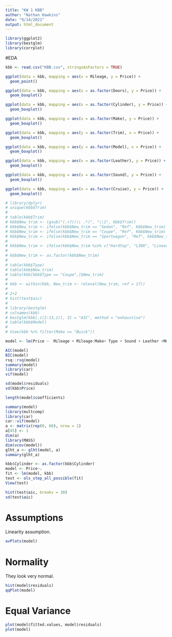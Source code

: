 ---
title: "KW 1 KBB"
author: "Nathan Hawkins"
date: "9/14/2021"
output: html_document
---
```{r}
library(ggplot2)
library(bestglm)
library(corrplot)
```


#EDA
```{r}
kbb <- read.csv("KBB.csv", stringsAsFactors = TRUE)

ggplot(data = kbb, mapping = aes(x = Mileage, y = Price)) + 
  geom_point() 

ggplot(data = kbb, mapping = aes(x = as.factor(Doors), y = Price)) + 
  geom_boxplot() 

ggplot(data = kbb, mapping = aes(x = as.factor(Cylinder), y = Price)) + 
  geom_boxplot() 

ggplot(data = kbb, mapping = aes(x = as.factor(Make), y = Price)) + 
  geom_boxplot() 

ggplot(data = kbb, mapping = aes(y = as.factor(Trim), x = Price)) + 
  geom_boxplot() 

ggplot(data = kbb, mapping = aes(y = as.factor(Model), x = Price)) + 
  geom_boxplot() 

ggplot(data = kbb, mapping = aes(x = as.factor(Leather), y = Price)) + 
  geom_boxplot()

ggplot(data = kbb, mapping = aes(x = as.factor(Sound), y = Price)) + 
  geom_boxplot()

ggplot(data = kbb, mapping = aes(x = as.factor(Cruise), y = Price)) + 
  geom_boxplot()
```



```{r}
# library(dplyr)
# unique(kbb$Trim)
# 
# table(kbb$Trim)
# kbb$New_trim <- (gsub("(.+?)(\\ .*)", "\\1", kbb$Trim))
# kbb$New_trim <- ifelse(kbb$New_trim == "Sedan", "Ref", kbb$New_trim)
# kbb$New_trim <- ifelse(kbb$New_trim == "Coupe", "Ref", kbb$New_trim)
# kbb$New_trim <- ifelse(kbb$New_trim == "Sportwagon", "Ref", kbb$New_trim)
# 
# kbb$New_trim <- ifelse(kbb$New_trim %in% c("Hardtop", "L300", "Linear", "Limited", "CXS"), "Specialty", kbb$New_trim)
# 
# kbb$New_trim <- as.factor(kbb$New_trim)
# 
# table(kbb$Type)
# table(kbb$New_trim)
# table(kbb[kbb$Type == "Coupe",]$New_trim)
# 
# kbb <- within(kbb, New_trim <- relevel(New_trim, ref = 17))
# 
# 2+2
# hist(test$aic)
# 
# library(bestglm)
# colnames(kbb)
# bestglm(kbb[,c(2:13,1)], IC = "AIC", method = "exhaustive")
# table(kbb$Model)
# 
# View(kbb %>% filter(Make == "Buick"))

model <- lm(Price ~  Mileage + Mileage:Make+ Type + Sound + Leather +Model , data = kbb)

AIC(model)
BIC(model)
rsq::rsq(model)
summary(model)
library(car)
vif(model)

sd(model$residuals)
sd(kbb$Price)

length(model$coefficients)
```


```{r}

summary(model)
library(multcomp)
library(car)
car::vif(model)
a <- matrix(rep(0, 66), nrow = 1)
a[45] <- 1
dim(a)
library(MASS)
dim(vcov(model))
glht_a <- glht(model, a)
summary(glht_a)
```


```{r}
kbb$Cylinder <- as.factor(kbb$Cylinder)
model <- Price~.
fit <- lm(model, kbb)
test <- ols_step_all_possible(fit)
View(test)

hist(test$aic, breaks = 30)
sd(test$aic)
```


# Assumptions

Linearity assumption.
```{r}
avPlots(model)
```

# Normality

They look very normal.
```{r}
hist(model$residuals)
qqPlot(model)
```
# Equal Variance

```{r}
plot(model$fitted.values, model$residuals)
plot(model)
```

